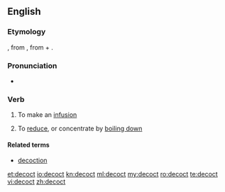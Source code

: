 ==English==
===Etymology===
{{etyl|fro|en}}, from {{etyl|la|en}} {{term|decoquō||I [[boil down]]|lang=la}}, from {{term|de-|lang=la}} + {{term|coquō|||I cook|lang=la}}.

===Pronunciation===
* {{a|UK}} {{IPA|/dɪˈkɒkt/}}

===Verb===
{{en-verb}}

# {{context|cooking|lang=en}} To make an [[infusion]]
# {{context|cooking|lang=en}} To [[reduce]], or concentrate by [[boil down|boiling down]]

====Related terms====
* [[decoction]]

[[et:decoct]]
[[io:decoct]]
[[kn:decoct]]
[[ml:decoct]]
[[my:decoct]]
[[ro:decoct]]
[[te:decoct]]
[[vi:decoct]]
[[zh:decoct]]